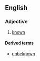 ==English==

===Adjective===
{{en-adj}}

#{{obsolete}} [[known]]

====Derived terms====
*[[unbeknown]]